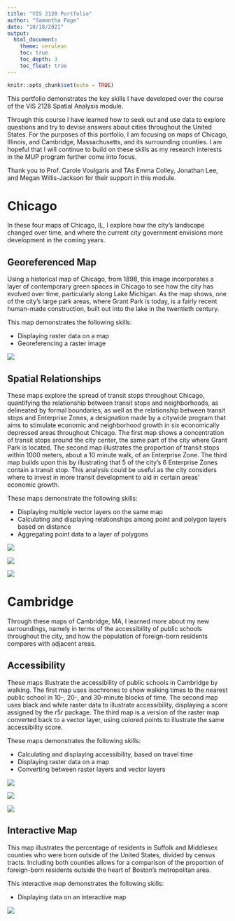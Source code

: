 ```yaml
---
title: "VIS 2128 Portfolio"
author: "Samantha Page"
date: "10/18/2021"
output: 
  html_document:
    theme: cerulean
    toc: true
    toc_depth: 3
    toc_float: true
---
```


```r
knitr::opts_chunk$set(echo = TRUE)
```

This portfolio demonstrates the key skills I have developed over the course of the VIS 2128 Spatial Analysis module. 

Through this course I have learned how to seek out and use data to explore questions and try to devise answers about cities throughout the United States. For the purposes of this portfolio, I am focusing on maps of Chicago, Illinois, and Cambridge, Massachusetts, and its surrounding counties. I am hopeful that I will continue to build on these skills as my research interests in the MUP program further come into focus. 


Thank you to Prof. Carole Voulgaris and TAs Emma Colley, Jonathan Lee, and Megan Willis-Jackson for their support in this module.  

# Chicago
In these four maps of Chicago, IL, I explore how the city's landscape changed over time, and where the current city government envisions more development in the coming years. 

## Georeferenced Map

Using a historical map of Chicago, from 1898, this image incorporates a layer of contemporary green spaces in Chicago to see how the city has evolved over time, particularly along Lake Michigan. As the map shows, one of the city's large park areas, where Grant Park is today, is a fairly recent human-made construction, built out into the lake in the twentieth century. 

This map demonstrates the following skills:

* Displaying raster data on a map
* Georeferencing a raster image

[![](thumbnails/georeference.png)](https://spage17.github.io/vis2128_portfolio/fullsize/georeference.pdf){target="_blank"}


## Spatial Relationships

These maps explore the spread of transit stops throughout Chicago, quantifying the relationship between transit stops and neighborhoods, as delineated by formal boundaries, as well as the relationship between transit stops and Enterprise Zones, a designation made by a citywide program that aims to stimulate economic and neighborhood growth in six economically depressed areas throughout Chicago. The first map shows a concentration of transit stops around the city center, the same part of the city where Grant Park is located. The second map illustrates the proportion of transit stops within 1000 meters, about a 10 minute walk, of an Enterprise Zone. The third map builds upon this by illustrating that 5 of the city's 6 Enterprise Zones contain a transit stop. This analysis could be useful as the city considers where to invest in more transit development to aid in certain areas' economic growth. 

These maps demonstrate the following skills: 

* Displaying multiple vector layers on the same map
* Calculating and displaying relationships among point and polygon layers based on distance
* Aggregating point data to a layer of polygons

[![](thumbnails/chicago2.jpg)](https://spage17.github.io/vis2128_portfolio/fullsize/chicago2.pdf){target="_blank"}

[![](thumbnails/chicago1.jpg)](https://spage17.github.io/vis2128_portfolio/fullsize/chicago1.pdf){target="_blank"}

[![](thumbnails/chicago3.jpg)](https://spage17.github.io/vis2128_portfolio/fullsize/chicago3.pdf){target="_blank"}


# Cambridge
Through these maps of Cambridge, MA, I learned more about my new surroundings, namely in terms of the accessibility of public schools throughout the city, and how the population of foreign-born residents compares with adjacent areas. 

## Accessibility

These maps illustrate the accessibility of public schools in Cambridge by walking. The first map uses isochrones to show walking times to the nearest public school in 10-, 20-, and 30-minute blocks of time. The second map uses black and white raster data to illustrate accessibility, displaying a score assigned by the r5r package. The third map is a version of the raster map converted back to a vector layer, using colored points to illustrate the same accessibility score. 

These maps demonstrates the following skills:

* Calculating and displaying accessibility, based on travel time
* Displaying raster data on a map
* Converting between raster layers and vector layers

[![](thumbnails/cambridge_iso.jpg)](https://spage17.github.io/vis2128_portfolio/fullsize/cambridge_iso.pdf){target="_blank"}

[![](thumbnails/access_raster_p.jpg)](https://spage17.github.io/vis2128_portfolio/fullsize/access_raster_p.pdf){target="_blank"}

[![](thumbnails/cambridge_access_points.jpg)](https://spage17.github.io/vis2128_portfolio/fullsize/cambridge_access_points.pdf){target="_blank"}

## Interactive Map

This map illustrates the percentage of residents in Suffolk and Middlesex counties who were born outside of the United States, divided by census tracts. Including both counties allows for a comparison of the proportion of foreign-born residents outside the heart of Boston's metropolitan area. 

This interactive map demonstrates the following skills: 

* Displaying data on an interactive map

[![](thumbnails/interactive.jpg)](https://spage17.github.io/vis2128_portfolio/fullsize/interactive_map.html){target="_blank"}
